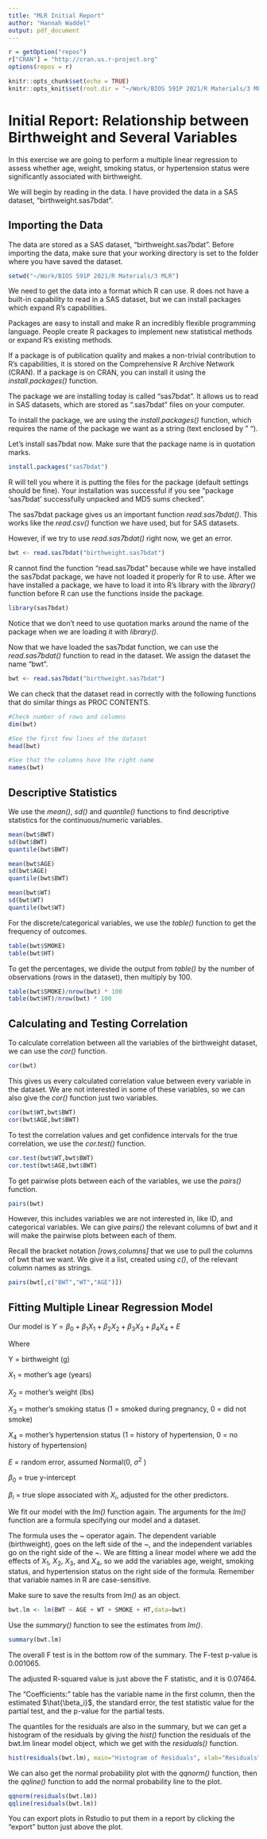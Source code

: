 ```yaml
---
title: "MLR Initial Report"
author: "Hannah Waddel"
output: pdf_document
---
```


```r
r = getOption("repos")
r["CRAN"] = "http://cran.us.r-project.org"
options(repos = r)

knitr::opts_chunk$set(echo = TRUE)
knitr::opts_knit$set(root.dir = "~/Work/BIOS 591P 2021/R Materials/3 MLR")
```

# Initial Report: Relationship between Birthweight and Several Variables

In this exercise we are going to perform a multiple linear regression to assess whether age, weight, smoking status, or hypertension status were significantly associated with birthweight.

We will begin by reading in the data. I have provided the data in a SAS dataset, "birthweight.sas7bdat".

## Importing the Data

The data are stored as a SAS dataset, "birthweight.sas7bdat". Before importing the data, make sure that your working directory is set to the folder where you have saved the dataset.

```r
setwd("~/Work/BIOS 591P 2021/R Materials/3 MLR")
```

We need to get the data into a format which R can use. R does not have a built-in capability to read in a SAS dataset, but we can install packages which expand R's capabilities.

Packages are easy to install and make R an incredibly flexible programming language. People create R packages to implement new statistical methods or expand R's existing methods.

If a package is of publication quality and makes a non-trivial contribution to R's capabilities, it is stored on the Comprehensive R Archive Network (CRAN). If a package is on CRAN, you can install it using the *install.packages()* function.

The package we are installing today is called "sas7bdat". It allows us to read in SAS datasets, which are stored as ".sas7bdat" files on your computer.

To install the package, we are using the *install.packages()* function, which requires the name of the package we want as a string (text enclosed by " ").

Let's install sas7bdat now. Make sure that the package name is in quotation marks.

```r
install.packages("sas7bdat")
```

R will tell you where it is putting the files for the package (default settings should be fine). Your installation was successful if you see "package ‘sas7bdat’ successfully unpacked and MD5 sums checked".

The sas7bdat package gives us an important function *read.sas7bdat()*. This works like the *read.csv()* function we have used, but for SAS datasets.

However, if we try to use *read.sas7bdat()* right now, we get an error.

```r
bwt <- read.sas7bdat("birthweight.sas7bdat")
```

R cannot find the function "read.sas7bdat" because while we have installed the sas7bdat package, we have not loaded it properly for R to use. After we have installed a package, we have to load it into R's library with the *library()* function before R can use the functions inside the package.

```r
library(sas7bdat)
```

Notice that we don't need to use quotation marks around the name of the package when we are loading it with *library()*.

Now that we have loaded the sas7bdat function, we can use the *read.sas7bdat()* function to read in the dataset. We assign the dataset the name "bwt".

```r
bwt <- read.sas7bdat("birthweight.sas7bdat")
```

We can check that the dataset read in correctly with the following functions that do similar things as PROC CONTENTS.

```r
#Check number of rows and columns
dim(bwt)

#See the first few lines of the dataset
head(bwt)

#See that the columns have the right name
names(bwt)
```

## Descriptive Statistics

We use the *mean()*, *sd()* and *quantile()* functions to find descriptive statistics for the continuous/numeric variables.

```r
mean(bwt$BWT)
sd(bwt$BWT)
quantile(bwt$BWT)

mean(bwt$AGE)
sd(bwt$AGE)
quantile(bwt$BWT)

mean(bwt$WT)
sd(bwt$WT)
quantile(bwt$WT)
```

For the discrete/categorical variables, we use the *table()* function to get the frequency of outcomes.

```r
table(bwt$SMOKE)
table(bwt$HT)
```

To get the percentages, we divide the output from *table()* by the number of observations (rows in the dataset), then multiply by 100.

```r
table(bwt$SMOKE)/nrow(bwt) * 100
table(bwt$HT)/nrow(bwt) * 100
```

## Calculating and Testing Correlation

To calculate correlation between all the variables of the birthweight dataset, we can use the *cor()* function.

```r
cor(bwt)
```

This gives us every calculated correlation value between every variable in the dataset. We are not interested in some of these variables, so we can also give the *cor()* function just two variables.

```r
cor(bwt$WT,bwt$BWT)
cor(bwt$AGE,bwt$BWT)
```

To test the correlation values and get confidence intervals for the true correlation, we use the *cor.test()* function.

```r
cor.test(bwt$WT,bwt$BWT)
cor.test(bwt$AGE,bwt$BWT)
```

To get pairwise plots between each of the variables, we use the *pairs()* function.

```r
pairs(bwt)
```

However, this includes variables we are not interested in, like ID, and categorical variables. We can give *pairs()* the relevant columns of bwt and it will make the pairwise plots between each of them.

Recall the bracket notation *[rows,columns]* that we use to pull the columns of bwt that we want. We give it a list, created using *c()*, of the relevant column names as strings.

```r
pairs(bwt[,c("BWT","WT","AGE")])
```

## Fitting Multiple Linear Regression Model

Our model is $Y = \beta_0 + \beta_1 X_1 + \beta_2 X_2 + \beta_3 X_3 + \beta_4 X_4 + E$

Where

Y = birthweight (g)

$X_1$ = mother's age (years)

$X_2$ = mother's weight (lbs)

$X_3$ = mother's smoking status (1 = smoked during pregnancy, 0 = did not smoke)

$X_4$ = mother's hypertension status (1 = history of hypertension, 0 = no history of hypertension)

$E$ = random error, assumed Normal(0, $\sigma^2$ )

$\beta_0$ = true y-intercept

$\beta_i$ = true slope associated with $X_i$, adjusted for the other predictors.

We fit our model with the *lm()* function again. The arguments for the *lm()* function are a formula specifying our model and a dataset.

The formula uses the \~ operator again. The dependent variable (birthweight), goes on the left side of the \~, and the independent variables go on the right side of the \~. We are fitting a linear model where we add the effects of $X_1$, $X_2$, $X_3$, and $X_4$, so we add the variables age, weight, smoking status, and hypertension status on the right side of the formula. Remember that variable names in R are case-sensitive.

Make sure to save the results from *lm()* as an object.

```r
bwt.lm <- lm(BWT ~ AGE + WT + SMOKE + HT,data=bwt)
```

Use the *summary()* function to see the estimates from *lm()*.

```r
summary(bwt.lm)
```

The overall F test is in the bottom row of the summary. The F-test p-value is 0.001065.

The adjusted R-squared value is just above the F statistic, and it is 0.07464.

The "Coefficients:" table has the variable name in the first column, then the estimated $\hat{\beta_i}$, the standard error, the test statistic value for the partial test, and the p-value for the partial tests.

The quantiles for the residuals are also in the summary, but we can get a histogram of the residuals by giving the *hist()* function the residuals of the bwt.lm linear model object, which we get with the *residuals()* function.

```r
hist(residuals(bwt.lm), main="Histogram of Residuals", xlab="Residuals")
```

We can also get the normal probability plot with the *qqnorm()* function, then the *qqline()* function to add the normal probability line to the plot.

```r
qqnorm(residuals(bwt.lm))
qqline(residuals(bwt.lm))
```

You can export plots in Rstudio to put them in a report by clicking the "export" button just above the plot.